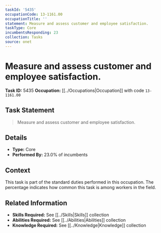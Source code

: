 ```yaml
---
taskId: '5435'
occupationCode: 13-1161.00
occupationTitle: ''
statement: Measure and assess customer and employee satisfaction.
taskType: Core
incumbentsResponding: 23
collection: Tasks
source: onet
---
```

# Measure and assess customer and employee satisfaction.

**Task ID:** 5435
**Occupation:** [[../Occupations|Occupation]] with code `13-1161.00`

## Task Statement

> Measure and assess customer and employee satisfaction.

## Details

- **Type:** Core
- **Performed By:** 23.0% of incumbents

## Context

This task is part of the standard duties performed in this occupation. The percentage indicates how common this task is among workers in the field.

## Related Information

- **Skills Required:** See [[../Skills|Skills]] collection
- **Abilities Required:** See [[../Abilities|Abilities]] collection
- **Knowledge Required:** See [[../Knowledge|Knowledge]] collection
